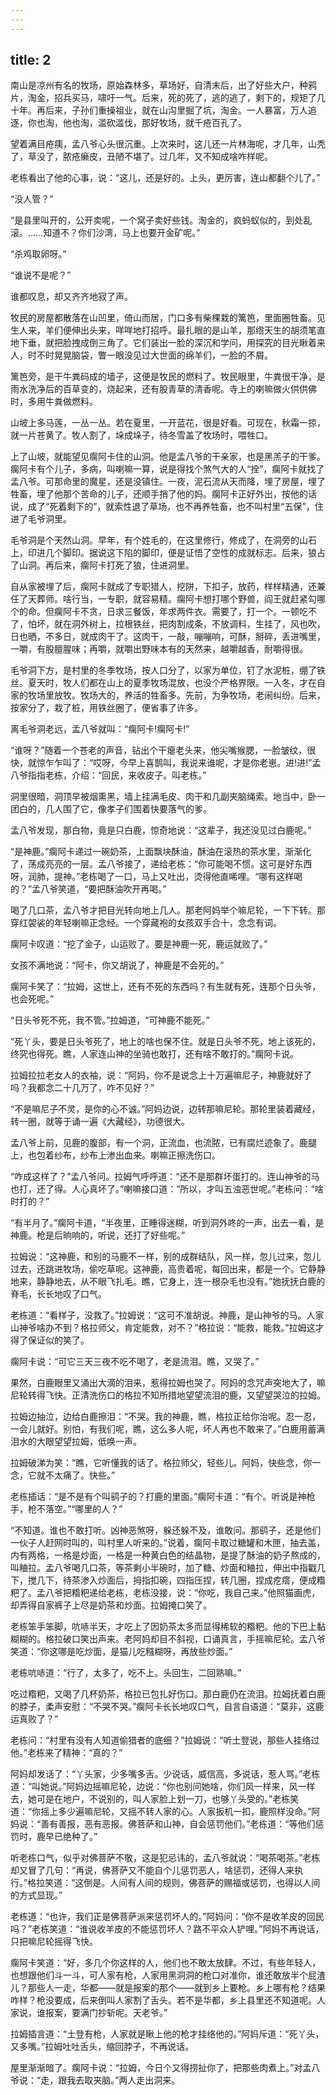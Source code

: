 ```yaml
---
---
---
```

title: 2
---



南山是凉州有名的牧场，原始森林多，草场好，自清末后，出了好些大户，种鸦片，淘金，招兵买马，啸吁一气。后来，死的死了，逃的逃了，剩下的，规矩了几十年。再后来，子孙们重操祖业，就在山沟里掘了坑，淘金。一人暴富，万人追逐，你也淘，他也淘，滥砍滥伐，那好牧场，就千疮百孔了。

望着满目疮痍，孟八爷心头很沉重。上次来时，这儿还一片林海呢，才几年，山秃了，草没了，脓疮癞皮，丑陋不堪了。过几年，又不知成啥咋样呢。

老栋看出了他的心事，说：“这儿，还是好的。上头，更厉害，连山都翻个儿了。”

“没人管？”

“是县里叫开的，公开卖呢，一个窝子卖好些钱。淘金的，疯蚂蚁似的，到处乱滚。……知道不？你们沙湾，马上也要开金矿呢。”

“杀鸡取卵呀。”

“谁说不是呢？”

谁都叹息，却又齐齐地寂了声。

牧民的房屋都散落在山凹里，倚山而居，门口多有柴棵栽的篱笆，里面圈牲畜。见生人来，羊们便伸出头来，咩咩地打招呼。最扎眼的是山羊，那绺天生的胡须笔直地下垂，就把脸拽成倒三角了。它们装出一脸的深沉和学问，用探究的目光瞅着来人，时不时晃晃脑袋，瞥一眼没见过大世面的绵羊们，一脸的不屑。

篱笆旁，是干牛粪码成的墙子，这便是牧民的燃料了。牧民眼里，牛粪很干净，是雨水洗净后的百草变的，烧起来，还有股青草的清香呢。寺上的喇嘛做火供供佛时，多用牛粪做燃料。

山坡上多马莲，一丛一丛。若在夏里，一开蓝花，很是好看。可现在，秋霜一掠，就一片苍黄了。牧人割了，垛成垛子，待冬雪盖了牧场时，喂牲口。

上了山坡，就能望见瘸阿卡住的山洞。他是孟八爷的干亲家，也是黑羔子的干爹。瘸阿卡有个儿子，多病，叫喇嘛一算，说是得找个煞气大的人“拴”，瘸阿卡就找了孟八爷。可那命里的魔星，还是没镇住。一夜，泥石流从天而降，埋了房屋，埋了牲畜，埋了他那个苦命的儿子，还顺手捎了他的妈。瘸阿卡正好外出，按他的话说，成了“死着剩下的”，就索性退了草场，也不再养牲畜，也不叫村里“五保”，住进了毛爷洞里。

毛爷洞是个天然山洞。早年，有个姓毛的，在这里修行，修成了，在洞旁的山石上，印进几个脚印。据说这下陷的脚印，便是证悟了空性的成就标志。后来，狼占了山洞。再后来，瘸阿卡打死了狼，住进洞里。

自从家被埋了后，瘸阿卡就成了专职猎人，挖阱，下扣子，放药，样样精通，还兼任了天葬师。啥行当，一专职，就容易精。瘸阿卡想打哪个野兽，阎王就赶紧勾哪个的命。但瘸阿卡不贪，日求三餐饭，年求两件衣。需要了，打一个。一顿吃不了，怕坏，就在洞外树上，拉根铁丝，把肉割成条，不放调料，生挂了，风也吹，日也晒，不多日，就成肉干了。这肉干，一敲，嘣嘣响，可酥，掰碎，丢进嘴里，一嚼，有股膻腥味；再嚼，就嚼出野味本有的天然来，越嚼越香，耐嚼得很。

毛爷洞下方，是村里的冬季牧场，按人口分了，以家为单位，钉了水泥桩，绷了铁丝。夏天时，牧人们都在山上的夏季牧场混放，也没个严格界限。一入冬，才在自家的牧场里放牧。牧场大的，养活的牲畜多。先前，为争牧场，老闹纠纷。后来，按家分了，栽了桩，用铁丝圈了，便省事了许多。

离毛爷洞老远，孟八爷就叫：“瘸阿卡!瘸阿卡!”

“谁呀？”随着一个苍老的声音，钻出个干瘪老头来，他尖嘴猴腮，一脸皱纹，很快，就惊乍乍叫了：“哎呀，今早上喜鹊叫，我说来谁呢，才是你老崽。进!进!”孟八爷指指老栋，介绍：“回民，来收皮子。叫老栋。”

洞里很暗，洞顶早被烟熏黑，墙上挂满毛皮、肉干和几副夹脑绳索。地当中，卧一团白的，几人围了它，像孝子们围着快要落气的爹。

孟八爷发现，那白物，竟是只白鹿，惊奇地说：“这辈子，我还没见过白鹿呢。”

“是神鹿。”瘸阿卡递过一碗奶茶，上面飘块酥油，酥油在滚热的茶水里，渐渐化了，荡成亮亮的一层。孟八爷接了，递给老栋：“你可能喝不惯。这可是好东西呀，润肺，提神。”老栋喝了一口，马上又吐出，烫得他直唏哩。“哪有这样喝的？”孟八爷笑道，“要把酥油吹开再喝。”

喝了几口茶，孟八爷才把目光转向地上几人。那老阿妈举个嘛尼轮，一下下转。那穿红袈裟的年轻喇嘛正念经。一个穿藏袍的女孩双手合十，念念有词。

瘸阿卡叹道：“挖了金子，山运败了。要是神鹿一死，鹿运就败了。”

女孩不满地说：“阿卡，你又胡说了，神鹿是不会死的。”

瘸阿卡笑了：“拉姆，这世上，还有不死的东西吗？有生就有死，连那个日头爷，也会死呢。”

“日头爷死不死，我不管。”拉姆道，“可神鹿不能死。”

“死丫头，要是日头爷死了，地上的啥也保不住。就是日头爷不死，地上该死的，终究也得死。瞧，人家连山神的坐骑也敢打，还有啥不敢打的。”瘸阿卡说。

拉姆拉拉老女人的衣袖，说：“阿妈，你不是说念上十万遍嘛尼子，神鹿就好了吗？我都念二十几万了，咋不见好？”

“不是嘛尼子不灵，是你的心不诚。”阿妈边说，边转那嘛尼轮。那轮里装着藏经，转一圈，就等于诵一遍《大藏经》，功德很大。

孟八爷上前，见鹿的腹部，有一个洞，正流血，也流脓，已有腐烂迹象了。鹿腿上，也包着纱布，纱布上渗出血来。喇嘛正擦洗伤口。

“咋成这样了？”孟八爷问。拉姆气呼呼道：“还不是那群坏蛋打的。连山神爷的马也打，还了得。人心真坏了。”喇嘛接口道：“所以，才叫五浊恶世呢。”老栋问：“啥时打的？”

“有半月了。”瘸阿卡道，“半夜里，正睡得迷糊，听到洞外咚的一声，出去一看，是神鹿。枪是后晌响的，听说，还打了好些呢。”

拉姆说：“这神鹿，和别的马鹿不一样，别的成群结队，风一样，忽儿过来，忽儿过去，还跳进牧场，偷吃草呢。这神鹿，高贵着呢，每回出来，都是一个。它静静地来，静静地去，从不眼飞扎毛。瞧，它身上，连一根杂毛也没有。”她抚抚白鹿的脊毛，长长地叹了口气。

老栋道：“看样子，没救了。”拉姆说：“这可不准胡说。神鹿，是山神爷的马。人家山神爷啥办不到？格拉师父，肯定能救，对不？”格拉说：“能救，能救。”拉姆这才得了保证似的笑了。

瘸阿卡说：“可它三天三夜不吃不喝了，老是流泪。瞧，又哭了。”

果然，白鹿眼里又涌出大滴的泪来，惹得拉姆也哭了。阿妈的念咒声突地大了，嘛尼轮转得飞快。正清洗伤口的格拉不知所措地望望流泪的鹿，又望望哭泣的拉姆。

拉姆边抽泣，边给白鹿擦泪：“不哭。我的神鹿，瞧，格拉正给你治呢。忍一忍，一会儿就好。别怕，有我们呢，瞧，这么多人呢，坏人再也不敢来了。”白鹿用蓄满泪水的大眼望望拉姆，低唤一声。

拉姆破涕为笑：“瞧，它听懂我的话了。格拉师父，轻些儿。阿妈，快些念，你一念，它就不太痛了。快些。”

老栋插话：“是不是有个叫鹞子的？打鹿的里面。”瘸阿卡道：“有个。听说是神枪手，枪不落空。”“哪里的人？”

“不知道。谁也不敢打听。凶神恶煞呀，躲还躲不及，谁敢问。那鹞子，还是他们一伙子人赶网时叫的，叫村里人听来的。”说着，瘸阿卡取过糖罐和木匣，抽去盖，内有两格，一格是炒面，一格是一种黄白色的结晶物，是提了酥油的奶子熬成的，叫粬拉。孟八爷喝几口茶，等茶剩小半碗时，加了糖、炒面和粬拉，伸出中指戳几下，搅几下，待茶渗入炒面后，拇指扣碗，四指压捏，转几圈，捏成疙瘩，便成糌粑了。孟八爷把糌粑递给老栋，老栋没接，说：“你吃，我自己来。”他照猫画虎，却弄得自家裤子上尽是奶茶和炒面。拉姆掩口笑了。

老栋笨手笨脚，吭哧半天，才吃上了因奶茶太多而显得稀软的糌粑。他的下巴上黏糊糊的。格拉破口笑出声来。老阿妈却目不斜视，口诵真言，手摇嘛尼轮。孟八爷笑道：“你这哪是吃炒面，是猫儿吃糨糊呀，再放些炒面。”

老栋吭哧道：“行了，太多了，吃不上。头回生，二回熟嘛。”

吃过糌粑，又喝了几杯奶茶，格拉已包扎好伤口。那白鹿仍在流泪。拉姆抚着白鹿的脖子，柔声安慰：“不哭不哭。”瘸阿卡长长地叹口气，自言自语道：“莫非，这鹿运真败了？”

老栋问：“村里有没有人知道偷猎者的底细？”拉姆说：“听土登说，那些人挂络过他。”老栋来了精神：“真的？”

阿妈却发话了：“丫头家，少多嘴多舌。少说话，威信高，多说话，惹人骂。”老栋道：“叫她说。”阿妈边摇嘛尼轮，边说：“你也别问她啥，你们风一样来，风一样去，她可是在地户，不说别的，叫人家脸上划一刀，也够丫头受的。”老栋笑道：“你摇上多少遍嘛尼轮，又摇不转人家的心。人家扳机一扣，鹿照样没命。”阿妈说：“善有善报，恶有恶报。佛菩萨和山神，自会惩罚他们。”老栋道：“等他们惩罚时，鹿早已绝种了。”

听老栋口气，似乎对佛菩萨不敬，这是犯忌讳的，孟八爷就说：“喝茶喝茶。”老栋却又冒了几句：“再说，佛菩萨又不能自个儿惩罚恶人，啥惩罚，还得人来执行。”格拉笑道：“这倒是。人间有人间的规则，佛菩萨的赐福或惩罚，也得以人间的方式显现。”

老栋道：“也许，我们正是佛菩萨派来惩罚坏人的。”阿妈问：“你不是收羊皮的回民吗？”老栋笑道：“谁说收羊皮的不能惩罚坏人？路不平众人铲哩。”阿妈不再说话，只把嘛尼轮摇得飞快。

瘸阿卡笑道：“好，多几个你这样的人，他们也不敢太放肆。不过，有些年轻人，也想跟他们斗一斗，可人家有枪，人家用黑洞洞的枪口对准你，谁还敢放半个屁渣儿？那些人一走，华都——就是报案的那个——就到乡上要枪。乡上哪有枪？结果咋样？枪没要成，后来倒叫人家割了舌头。若不是华都，乡上县里还不知道呢。人家说，谁报案，要满门抄斩呢。天老爷。”

拉姆插言道：“土登有枪，人家就是瞅上他的枪才挂络他的。”阿妈斥道：“死丫头，又多嘴。”拉姆吐吐舌头，缩回脖子，不再说话。

屋里渐渐暗了。瘸阿卡说：“拉姆，今日个又得捞扯你了，把那些肉煮上。”对孟八爷说：“走，跟我去取夹脑。”两人走出洞来。